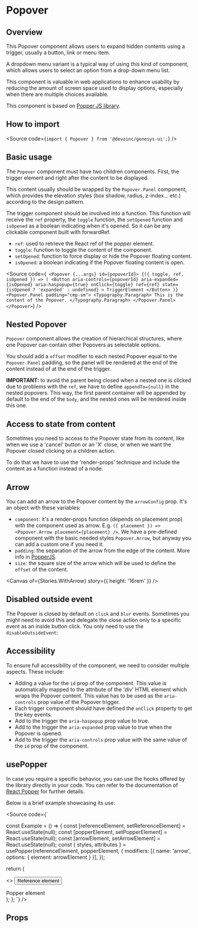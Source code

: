 

<Meta of={Stories} />

# Popover

## Overview

This Popover component allows users to expand hidden contents using a trigger,
usually a button, link or menu item.

A dropdown menu variant is a typical way of using this kind of component,
which allows users to select an option from a drop-down menu list.

This component is valuable in web applications to enhance usability by
reducing the amount of screen space used to display options, especially
when there are multiple choices available.

This component is based on [Popper JS library](https://popper.js.org/).

<Canvas of={Stories.Base} />

## How to import

<Source code={`import { Popover } from '@devoinc/genesys-ui';`} />

## Basic usage

The `Popover` component must have two children components.
First, the trigger element and right after the content to be displayed.

This content usually should be wrapped by the `Popover.Panel` component,
which provides the elevation styles (box shadow, radius, z-index... etc.)
according to the design pattern.

The trigger component should be involved into a function.
This function will receive the `ref` property, the `toggle`
function, the `setOpened` function and `isOpened` as a boolean
indicating when it's opened. So it can be any clickable component
built with forwardRef.

- `ref`: used to retrieve the React ref of the _popper_ element.
- `toggle`: function to toggle the content of the component.
- `setOpened`: function to force display or hide the Popover floating content.
- `isOpened`: a boolean indicating if the Popover floating content is open.

<Source
  code={`
  <Popover {...args} id={popoverId}>
    {({ toggle, ref, isOpened }) => (
      <Button
        aria-controls={popoverId}
        aria-expanded={isOpened}
        aria-haspopup={true}
        onClick={toggle}
        ref={ref}
        state={isOpened ? 'expanded' : undefined}
      >
        TriggerElement
      </Button>
    )}
    <Popover.Panel padding="cmp-sm">
      <Typography.Paragraph>
        This is the content of the Popover.
      </Typography.Paragraph>
    </Popover.Panel>
  </Popover>`}
/>

## Nested Popover

`Popover` component allows the creation of hierarchical structures,
where one Popover can contain other Popovers as selectable options.

You should add a `offset` modifier to each nested Popover equal to the
`Popover.Panel` padding, so the panel will be rendered at the end
of the content instead of at the end of the trigger.

**IMPORTANT:** to avoid the parent being closed when a nested one is clicked
due to problems with the `ref`, we have to define `appendTo={null}`
in the nested popovers. This way, the first parent container will be appended
by default to the end of the `body`, and the nested ones will be rendered inside
this one.

<Canvas of={Stories.Nested} />

## Access to state from content

Sometimes you need to access to the Popover state from its content, like when we
use a 'cancel' button or an 'X' close, or when we want the Popover closed
clicking on a children action.

To do that we have to use the 'render-props' technique and include the content
as a function instead of a node.

<Canvas of={Stories.AccessToStateFromContent} />

## Arrow

You can add an arrow to the Popover content by the `arrowConfig` prop. It's an
object with these variables:

- `component`: it's a render-props function (depends on placement prop) with the
  component used as arrow. E.g.
  `({ placement }) => <Popover.Arrow placement={placement} />`.
  We have a pre-defined component with the basic needed styles `Popover.Arrow`,
  but anyway you can add a custom one if you need it.
- `padding`: the separation of the arrow from the edge of the content. More info
  in [PopperJS](https://popper.js.org/docs/v2/modifiers/arrow/#padding).
- `size`: the square size of the arrow which will be used to define the `offset`
  of the content.

<Canvas of={Stories.WithArrow} story={{ height: '16rem' }} />

## Disabled outside event

The Popover is closed by default on `click` and `blur` events. Sometimes you
might need to avoid this and delegate the close action only to a specific event
as an inside button click. You only need to use the `disableOutsideEvent`:

<Canvas of={Stories.DisabledOutsideEvent} />

## Accessibility

To ensure full accessibility of the component, we need to consider multiple
aspects. These include:

- Adding a value for the `id` prop of the component. This value is
  automatically mapped to the attribute of the 'div' HTML element which wraps
  the Popover content. This value has to be used as the `aria-controls` prop
  value of the Popover trigger.
- Each trigger component should have defined the `onClick` property to get the
  key events.
- Add to the trigger the `aria-haspopup` prop value to true.
- Add to the trigger the `aria-expanded` prop value to true when the Popover is
  opened.
- Add to the trigger the `aria-controls` prop value with the same value of the
  `id` prop of the component.

## usePopper

In case you require a specific behavior, you can use the hooks offered by the
library directly in your code. You can refer to the documentation of
[React Popper](https://popper.js.org/react-popper/v2/) for further details.

Below is a brief example showcasing its use:

<Source code={`

const Example = () => {
const [referenceElement, setReferenceElement] = React.useState(null);
const [popperElement, setPopperElement] = React.useState(null);
const [arrowElement, setArrowElement] = React.useState(null);
const { styles, attributes } = usePopper(referenceElement, popperElement, {
modifiers: [{ name: 'arrow', options: { element: arrowElement } }],
});

return (

<>
  <button type="button" ref={setReferenceElement}>
    Reference element
  </button>
  <div ref={setPopperElement} style={styles.popper} {...attributes.popper}>
    Popper element
    <div ref={setArrowElement} style={styles.arrow} />
  </div>
</>
); }; `} />

## Props

<ArgTypes of={Stories} />
